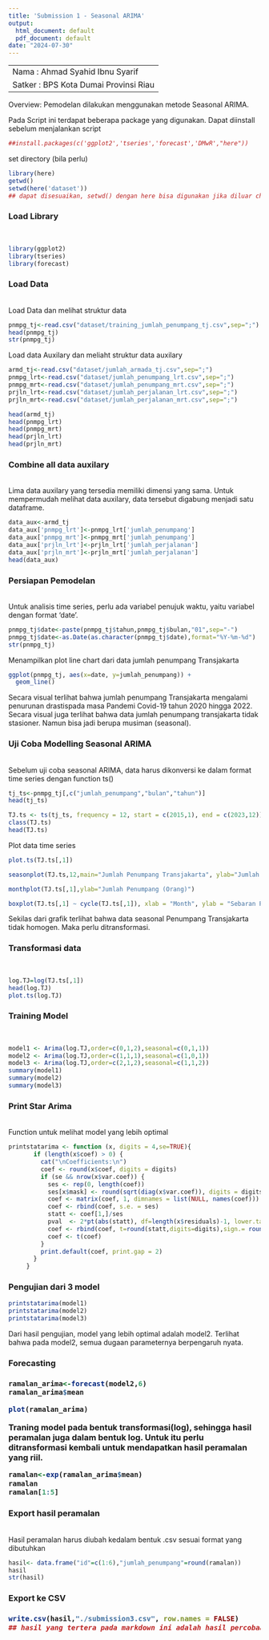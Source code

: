 ---
title: 'Submission 1 - Seasonal ARIMA'
output:
  html_document: default
  pdf_document: default
date: "2024-07-30"
---

--------------------------------------
Nama    : Ahmad Syahid Ibnu Syarif
Satker  : BPS Kota Dumai Provinsi Riau
--------------------------------------

Overview:
Pemodelan dilakukan menggunakan metode Seasonal ARIMA. 

Pada Script ini terdapat beberapa package yang digunakan. Dapat diinstall sebelum menjalankan script

```{r}
##install.packages(c('ggplot2','tseries','forecast','DMwR',"here"))
```

set directory (bila perlu)
```{r}
library(here)
getwd()
setwd(here('dataset')) 
## dapat disesuaikan, setwd() dengan here bisa digunakan jika diluar chunk
```
<h3>Load Library</h3><br>
```{r}
library(ggplot2)
library(tseries)
library(forecast)
```

<h3>Load Data</h3><br>
Load Data dan melihat struktur data
```{r}
pnmpg_tj<-read.csv("dataset/training_jumlah_penumpang_tj.csv",sep=";")
head(pnmpg_tj)
str(pnmpg_tj)
```
Load data Auxilary dan meliaht struktur data auxilary
```{r}
armd_tj<-read.csv("dataset/jumlah_armada_tj.csv",sep=";")
pnmpg_lrt<-read.csv("dataset/jumlah_penumpang_lrt.csv",sep=";")
pnmpg_mrt<-read.csv("dataset/jumlah_penumpang_mrt.csv",sep=";")
prjln_lrt<-read.csv("dataset/jumlah_perjalanan_lrt.csv",sep=";")
prjln_mrt<-read.csv("dataset/jumlah_perjalanan_mrt.csv",sep=";")

head(armd_tj)
head(pnmpg_lrt)
head(pnmpg_mrt)
head(prjln_lrt)
head(prjln_mrt)
```
<h3>Combine all data auxilary</h3><br>
Lima data auxilary yang tersedia memiliki dimensi yang sama. Untuk mempermudah melihat data auxilary, data tersebut digabung menjadi satu dataframe.

```{r}
data_aux<-armd_tj
data_aux['pnmpg_lrt']<-pnmpg_lrt['jumlah_penumpang']
data_aux['pnmpg_mrt']<-pnmpg_mrt['jumlah_penumpang']
data_aux['prjln_lrt']<-prjln_lrt['jumlah_perjalanan']
data_aux['prjln_mrt']<-prjln_mrt['jumlah_perjalanan']
head(data_aux)
```

<h3>Persiapan Pemodelan</h3><br>
Untuk analisis time series, perlu ada variabel penujuk waktu, yaitu variabel dengan format 'date'. 

```{r}
pnmpg_tj$date<-paste(pnmpg_tj$tahun,pnmpg_tj$bulan,"01",sep="-")
pnmpg_tj$date<-as.Date(as.character(pnmpg_tj$date),format="%Y-%m-%d")
str(pnmpg_tj)
```
Menampilkan plot line chart dari data jumlah penumpang Transjakarta
```{r}
ggplot(pnmpg_tj, aes(x=date, y=jumlah_penumpang)) +
  geom_line()
```
Secara visual terlihat bahwa jumlah penumpang Transjakarta mengalami penurunan drastispada masa Pandemi Covid-19 tahun 2020 hingga 2022. Secara visual juga terlihat bahwa data jumlah penumpang transjakarta tidak stasioner. Namun bisa jadi berupa musiman (seasonal).

<h3>Uji Coba Modelling Seasonal ARIMA</h3><br>
Sebelum uji coba seasonal ARIMA, data harus dikonversi ke dalam format time series dengan function ts()
```{r}
tj_ts<-pnmpg_tj[,c("jumlah_penumpang","bulan","tahun")]
head(tj_ts)

TJ.ts <- ts(tj_ts, frequency = 12, start = c(2015,1), end = c(2023,12))
class(TJ.ts)
head(TJ.ts)
```

Plot data time series
```{r}
plot.ts(TJ.ts[,1])

seasonplot(TJ.ts,12,main="Jumlah Penumpang Transjakarta", ylab="Jumlah Penumpang (Orang)",year.labels = TRUE, col=rainbow(18))

monthplot(TJ.ts[,1],ylab="Jumlah Penumpang (Orang)")

boxplot(TJ.ts[,1] ~ cycle(TJ.ts[,1]), xlab = "Month", ylab = "Sebaran Penumpang", main = "Jumlah Penumpang Transjakarta - Boxplot")

```

Sekilas dari grafik terlihat bahwa data seasonal Penumpang Transjakarta tidak homogen. Maka perlu ditransformasi.

<h3>Transformasi data</h3><br>
```{r}
log.TJ=log(TJ.ts[,1])
head(log.TJ)
plot.ts(log.TJ)
```

<h3>Training Model</h3><br>
```{r}
model1 <- Arima(log.TJ,order=c(0,1,2),seasonal=c(0,1,1))
model2 <- Arima(log.TJ,order=c(1,1,1),seasonal=c(1,0,1))
model3 <- Arima(log.TJ,order=c(2,1,2),seasonal=c(1,1,2))
summary(model1)
summary(model2)
summary(model3)
```

<h3>Print Star Arima</h3><br>
Function untuk melihat model yang lebih optimal
```{r}
printstatarima <- function (x, digits = 4,se=TRUE){
       if (length(x$coef) > 0) {
         cat("\nCoefficients:\n")
         coef <- round(x$coef, digits = digits)
         if (se && nrow(x$var.coef)) {
           ses <- rep(0, length(coef))
           ses[x$mask] <- round(sqrt(diag(x$var.coef)), digits = digits)
           coef <- matrix(coef, 1, dimnames = list(NULL, names(coef)))
           coef <- rbind(coef, s.e. = ses)
           statt <- coef[1,]/ses
           pval  <- 2*pt(abs(statt), df=length(x$residuals)-1, lower.tail = FALSE)
           coef <- rbind(coef, t=round(statt,digits=digits),sign.= round(pval ,digits=digits))
           coef <- t(coef)
         }
         print.default(coef, print.gap = 2)
       }
     }
```

<h3>Pengujian dari 3 model</h3>
```{r}
printstatarima(model1)
printstatarima(model2)
printstatarima(model3)
```
Dari hasil pengujian, model yang lebih optimal adalah model2. Terlihat bahwa pada model2, semua dugaan parameternya berpengaruh nyata.

<h3>Forecasting<h3>
```{r}
ramalan_arima<-forecast(model2,6)
ramalan_arima$mean
```
```{r}
plot(ramalan_arima)
```

Traning model pada bentuk transformasi(log), sehingga hasil peramalan juga dalam bentuk log. Untuk itu perlu ditransformasi kembali untuk mendapatkan hasil peramalan yang riil.
```{r}
ramalan<-exp(ramalan_arima$mean)
ramalan
ramalan[1:5]
```
<h3>Export hasil peramalan</h3><br>
Hasil peramalan harus diubah kedalam bentuk .csv sesuai format yang dibutuhkan

```{r}
hasil<- data.frame("id"=c(1:6),"jumlah_penumpang"=round(ramalan))
hasil
str(hasil)
```
<h3>Export ke CSV<h3>
```{r}
write.csv(hasil,"./submission3.csv", row.names = FALSE)
## hasil yang tertera pada markdown ini adalah hasil percobaan ketiga
```
